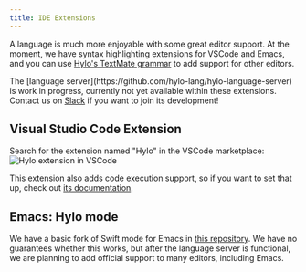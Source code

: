 ```yaml
---
title: IDE Extensions
---
```


A language is much more enjoyable with some great editor support. At the moment, we have syntax highlighting extensions
for VSCode and Emacs, and you can use
[Hylo's TextMate grammar](https://github.com/hylo-lang/vscode-hylo/blob/main/syntaxes/hylo.tmLanguage.json) to add support for
other editors.


<Aside title="Help wanted!">
    The [language server](https://github.com/hylo-lang/hylo-language-server) is work in progress, currently not yet
    available within these extensions. Contact us on <a href={slackLink}>Slack</a> if you want to join its development!
</Aside>

## Visual Studio Code Extension
Search for the extension named "Hylo" in the VSCode marketplace:
![Hylo extension in VSCode](./assets/vscode.png)

This extension also adds code execution support, so if you want to set that up, check out [its documentation](https://github.com/hylo-lang/vscode-hylo/).

## Emacs: Hylo mode
We have a basic fork of Swift mode for Emacs in [this repository](https://github.com/hylo-lang/hylo-mode). We have no
guarantees whether this works, but after the language server is functional, we are planning to add official support to
many editors, including Emacs.